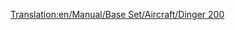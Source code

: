 [[Translation:en/Manual/Base Set/Aircraft/Dinger 200]]

{{it/Manuale/Set base/Aeromobili/StatAeroplani|Name=Dinger 200
|Image=[[File:en/Manual/Base Set/Aircraft/Dinger200.png|Dinger 200]]
|Costo=98.436
|Velocità=952
|Annuale=13.950
|Progettato=2012
|Vita=25
|Tipo=Grande
|Capacità=400 passeggeri e 80 sacchi postali
|Riadattabile=
*480 sacchi postali
*240 casse di beni
*120 tonnellate di cibo, borse di valori o sacchi di oro/diamanti
|Descrizione=Futuristico e immaginario. Apparentemente derivato dal Dinger/Fokker. Straordinaria capacità.
|Real-life=Velivolo immaginario, nessuna corrispondenza con la realtà.
}}





  

        

             

         